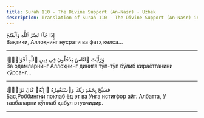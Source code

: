 ```yaml
---
title: Surah 110 - The Divine Support (An-Nasr) - Uzbek
description: Translation of Surah 110 - The Divine Support (An-Nasr) in Uzbek
---
```





<Aside type="quran" title="1">
إِذَا جَآءَ نَصْرُ ٱللَّهِ وَٱلْفَتْحُ
</Aside>

<Aside type="reference" title="1">
Вақтики, Аллоҳнинг нусрати ва фатҳ келса...
</Aside>

---

<Aside type="quran" title="2">
وَرَأَيْتَ ٱلنَّاسَ يَدْخُلُونَ فِى دِينِ ٱللَّهِ أَفْوَاجًۭا
</Aside>

<Aside type="reference" title="2">
Ва одамларнинг Аллоҳнинг динига тўп-тўп бўлиб кираётганини кўрсанг...
</Aside>

---

<Aside type="quran" title="3">
فَسَبِّحْ بِحَمْدِ رَبِّكَ وَٱسْتَغْفِرْهُ ۚ إِنَّهُۥ كَانَ تَوَّابًۢا
</Aside>

<Aside type="reference" title="3">
Бас,Роббингни поклаб ёд эт ва Унга истиғфор айт. Албатта, У тавбаларни кўплаб қабул этувчидир.
</Aside>

---
